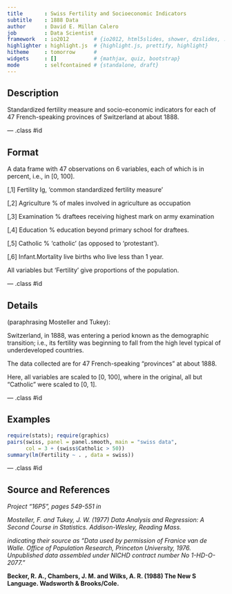 ```yaml
---
title       : Swiss Fertility and Socioeconomic Indicators 
subtitle    : 1888 Data
author      : David E. Millan Calero
job         : Data Scientist
framework   : io2012        # {io2012, html5slides, shower, dzslides, ...}
highlighter : highlight.js  # {highlight.js, prettify, highlight}
hitheme     : tomorrow      # 
widgets     : []            # {mathjax, quiz, bootstrap}
mode        : selfcontained # {standalone, draft}
---
```


## Description

Standardized fertility measure and socio-economic indicators for each of 47 French-speaking provinces of Switzerland at about 1888.

--- .class #id 

## Format

A data frame with 47 observations on 6 variables, each of which is in percent, i.e., in [0, 100].

[,1]   Fertility	Ig, 'common standardized fertility measure'

[,2]	 Agriculture	 % of males involved in agriculture as occupation

[,3]	 Examination	 % draftees receiving highest mark on army examination

[,4]	 Education	 % education beyond primary school for draftees.

[,5]	 Catholic	 % 'catholic' (as opposed to 'protestant').

[,6]	 Infant.Mortality	 live births who live less than 1 year.

All variables but 'Fertility' give proportions of the population.

--- .class #id

## Details

(paraphrasing Mosteller and Tukey):

Switzerland, in 1888, was entering a period known as the demographic transition; i.e., its fertility was beginning to fall from the high level typical of underdeveloped countries.

The data collected are for 47 French-speaking "provinces" at about 1888.

Here, all variables are scaled to [0, 100], where in the original, all but "Catholic" were scaled to [0, 1].

--- .class #id

## Examples

```r
require(stats); require(graphics)
pairs(swiss, panel = panel.smooth, main = "swiss data",
      col = 3 + (swiss$Catholic > 50))
summary(lm(Fertility ~ . , data = swiss))
```

--- .class #id

## Source and References

<i>Project "16P5", pages 549-551 in

Mosteller, F. and Tukey, J. W. (1977) Data Analysis and Regression: A Second Course in Statistics. Addison-Wesley, Reading Mass.

indicating their source as "Data used by permission of Franice van de Walle. Office of Population Research, Princeton University, 1976. Unpublished data assembled under NICHD contract number No 1-HD-O-2077."</i>

<b>Becker, R. A., Chambers, J. M. and Wilks, A. R. (1988) The New S Language. Wadsworth & Brooks/Cole.</b>

